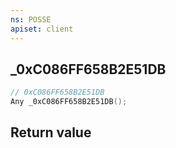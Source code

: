 ```yaml
---
ns: POSSE
apiset: client
---
```

## _0xC086FF658B2E51DB

```c
// 0xC086FF658B2E51DB
Any _0xC086FF658B2E51DB();
```



## Return value